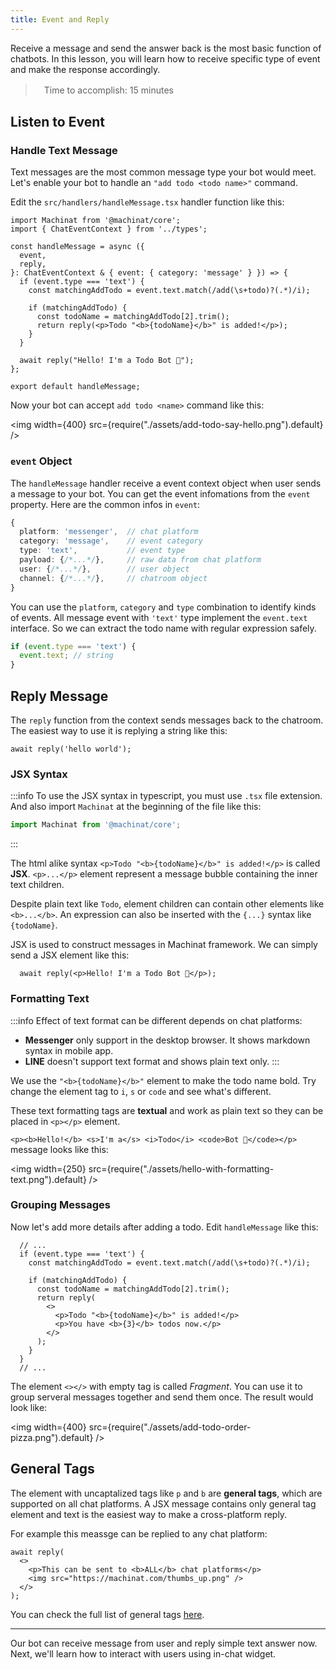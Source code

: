 ```yaml
---
title: Event and Reply
---
```


Receive a message and send the answer back is the most basic function of
chatbots. In this lesson, you will learn how to receive specific type of event
and make the response accordingly.

>　Time to accomplish: 15 minutes

## Listen to Event

### Handle Text Message

Text messages are the most common message type your bot would meet. Let's enable
your bot to handle an `"add todo <todo name>"` command.

Edit the `src/handlers/handleMessage.tsx` handler function like this:

```tsx {8-15} title="src/handlers/handleMessage.tsx"
import Machinat from '@machinat/core';
import { ChatEventContext } from '../types';

const handleMessage = async ({
  event,
  reply,
}: ChatEventContext & { event: { category: 'message' } }) => {
  if (event.type === 'text') {
    const matchingAddTodo = event.text.match(/add(\s+todo)?(.*)/i);

    if (matchingAddTodo) {
      const todoName = matchingAddTodo[2].trim();
      return reply(<p>Todo "<b>{todoName}</b>" is added!</p>);
    }
  }

  await reply("Hello! I'm a Todo Bot 🤖");
};

export default handleMessage;
```

Now your bot can accept `add todo <name>` command like this:


<img width={400} src={require("./assets/add-todo-say-hello.png").default} />


### `event` Object

The `handleMessage` handler receive a event context object when user sends a
message to your bot. You can get the event infomations from the `event` property.
Here are the common infos in `event`:

```ts
{
  platform: 'messenger',  // chat platform
  category: 'message',    // event category
  type: 'text',           // event type
  payload: {/*...*/},     // raw data from chat platform
  user: {/*...*/},        // user object
  channel: {/*...*/},     // chatroom object
}
```

You can use the `platform`, `category` and `type` combination to identify
kinds of events. All message event with `'text'` type implement the `event.text`
interface. So we can extract the todo name with regular expression safely.

```ts
if (event.type === 'text') {
  event.text; // string
}
```

## Reply Message

The `reply` function from the context sends messages back to the chatroom. The
easiest way to use it is replying a string like this:

```tsx
await reply('hello world');
```

### JSX Syntax

:::info
To use the JSX syntax in typescript, you must use `.tsx` file extension.
And also import `Machinat` at the beginning of the file like this:

```ts
import Machinat from '@machinat/core';
```
:::

The html alike syntax `<p>Todo "<b>{todoName}</b>" is added!</p>` is called
**JSX**. `<p>...</p>` element represent a message bubble containing the inner
text children.

Despite plain text like `Todo`, element children can contain other elements like
`<b>...</b>`. An expression can also be inserted with the `{...}` syntax like
`{todoName}`.

JSX is used to construct messages in Machinat framework. We can simply send a
JSX element like this:

```tsx
  await reply(<p>Hello! I'm a Todo Bot 🤖</p>);
```


### Formatting Text

:::info
Effect of text format can be different depends on chat platforms:
- **Messenger** only support in the desktop browser. It shows markdown
syntax in mobile app.
- **LINE** doesn't support text format and shows plain text only.
:::

We use the `"<b>{todoName}</b>"` element to make the todo name bold. Try
change the element tag to `i`, `s` or `code` and see what's different.

These text formatting tags are **textual** and work as plain text so they can be placed in
`<p></p>` element.

`<p><b>Hello!</b> <s>I'm a</s> <i>Todo</i> <code>Bot 🤖</code></p>` message looks
like this:

<img width={250} src={require("./assets/hello-with-formatting-text.png").default} />


### Grouping Messages

Now let's add more details after adding a todo. Edit `handleMessage` like this:

```tsx {7-12} title="src/handlers/handleMessage.tsx"
  // ...
  if (event.type === 'text') {
    const matchingAddTodo = event.text.match(/add(\s+todo)?(.*)/i);

    if (matchingAddTodo) {
      const todoName = matchingAddTodo[2].trim();
      return reply(
        <>
          <p>Todo "<b>{todoName}</b>" is added!</p>
          <p>You have <b>{3}</b> todos now.</p>
        </>
      );
    }
  }
  // ...
```

The element `<></>` with empty tag is called _Fragment_. You can use it to group
serveral messages together and send them once. The result would look like:


<img width={400} src={require("./assets/add-todo-order-pizza.png").default} />


## General Tags

The element with uncaptalized tags like `p` and `b` are **general tags**, which are
supported on all chat platforms. A JSX message contains only general tag element
and text is the easiest way to make a cross-platform reply.

For example this meassge can be replied to any chat platform:

```tsx
await reply(
  <>
    <p>This can be sent to <b>ALL</b> chat platforms</p>
    <img src="https://machinat.com/thumbs_up.png" />
  </>
);
```

You can check the full list of general tags [here](/docs/rendering-elements#general-tags).

---

Our bot can receive message from user and reply simple text answer now. Next,
we'll learn how to interact with users using in-chat widget.
